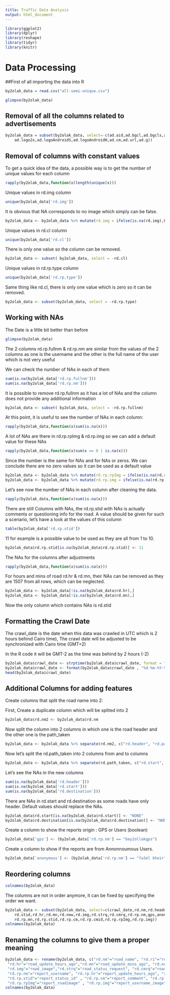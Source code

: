 ```yaml
---
title: Traffic Data Analysis
output: html_document
---
```


```r
library(ggplot2)
library(dplyr)
library(reshape)
library(tidyr)
library(knitr)
```

# Data Processing

##First of all importing the data into R

```r
by2olak_data = read.csv("all-semi-unique.csv")
```

```r
glimpse(by2olak_data)
```
## Removal of all the columns related to advertisements

```r
by2olak_data = subset(by2olak_data, select=-c(ad.aid,ad.bgcl,ad.bgcls,ad.fncl,ad.fncls,ad.lid,ad.logo,
	ad.logo2x,ad.logoAndroidS,ad.logoAndroidH,ad.cm,ad.url,ad.g))
```

## Removal of columns with constant values
To get a quick idea of the data, a possible way is to get the number of unique values for each column
```r
rapply(by2olak_data,function(x)length(unique(x)))
```

Unique values in rd.img column 
```r
unique(by2olak_data['rd.img'])
```
It is obvious that NA corresponds to no image which simply can be false.

```r
by2olak_data <- by2olak_data %>% mutate(rd.img = ifelse(is.na(rd.img),FALSE,rd.img))
```

Unique values in rd.cl column 
```r
unique(by2olak_data['rd.cl'])
```
There is only one value so the column can be removed.
```r
by2olak_data <- subset( by2olak_data, select = -rd.cl)
```

Unique values in rd.rp.type column
```r
unique(by2olak_data['rd.rp.type'])
```
Same thing like rd.cl, there is only one value which is zero so it can be removed.
```r
by2olak_data <- subset(by2olak_data, select = -rd.rp.type)
```

## Working with NAs

The Date is a little bit better than before
```r
glimpse(by2olak_data)
```
The 2 columns rd.rp.fullnm & rd.rp.nm are similar from the values of the 2 columns as one is the username
 and the other is the full name of the user which is not very useful		

We can check the number of NAs in each of them
```r
sum(is.na(by2olak_data['rd.rp.fullnm']))
sum(is.na(by2olak_data['rd.rp.nm']))
```
It is possible to remove rd.rp.fullnm as it has a lot of NAs and the column does not provide any additional information
```r
by2olak_data <- subset( by2olak_data, select = -rd.rp.fullnm)
```
At this point, it is useful to see the number of NAs in each column:
```r
rapply(by2olak_data,function(x)sum(is.na(x)))
```
A lot of NAs are there in rd.rp.rpImg & rd.rp.img so we can add a default value for these NAs
```r
rapply(by2olak_data,function(x)sum(x == 0 | is.na(x)))
```
Since the number is the same for NAs and for NAs or zeros. We can conclude there are no zero values
 so it can be used as a default value
```r
by2olak_data <- by2olak_data %>% mutate(rd.rp.rpImg = ifelse(is.na(rd.rp.rpImg),0,rd.rp.rpImg))
by2olak_data <- by2olak_data %>% mutate(rd.rp.img = ifelse(is.na(rd.rp.img),0,rd.rp.img))
```

Let's see now the number of NAs in each column after cleaning the data.
```r
rapply(by2olak_data,function(x)sum(is.na(x)))
```
There are still Columns with NAs, the rd.rp.stid with NAs is actually comments or questioning info for the road.
A value should be given for such a scenario, let's have a look at the values of this column
```r
table(by2olak_data['rd.rp.stid'])
```
11 for example is a possible value to be used as they are all from 1 to 10.
```r
by2olak_data$rd.rp.stid[is.na(by2olak_data$rd.rp.stid)] <- 11
```

The NAs for the columns after adjustments
```r
rapply(by2olak_data,function(x)sum(is.na(x)))
```

For hours and mins of road rd.hr & rd.mn, their NAs can be removed as they are 1507 from all rows, which can be neglected.
```r
by2olak_data <- by2olak_data[!is.na(by2olak_data$rd.hr),]
by2olak_data <- by2olak_data[!is.na(by2olak_data$rd.mn),]
```
Now the only column which contains NAs is rd.stid


## Formatting the Crawl Date
The  crawl_date is the date when this data was crawled in UTC which is 2 hours behind Cairo time), 
The crawl date will be adjusted to be synchronized with Cairo time (GMT+2)

In the R code it will be GMT-2 as the time was behind by 2 hours (-2)
```r
by2olak_data$crawl_date <- strptime(by2olak_data$crawl_date, format = "%a %b %d %X UTC %Y", tz = "UTC") %>% as.POSIXct()
by2olak_data$crawl_date <- format(by2olak_data$crawl_date , "%d-%m-%Y-%H-%M-%S", tz="Etc/GMT-2")
head(by2olak_data$crawl_date)
```

## Additional Columns for adding features

Create columns that split the road name into 2: 

First, Create a duplicate column which will be splited into 2 
```r
by2olak_data$rd.nm2 <- by2olak_data$rd.nm
```
Now split the column into 2 columns in which one is the road header and the other one is the path_taken
```r
by2olak_data <- by2olak_data %>% separate(rd.nm2, c("rd.header", "rd.path_taken"), ";")  
```

Now let's split the rd.path_taken into 2 columns from and to columns
```r
by2olak_data <- by2olak_data %>% separate(rd.path_taken, c("rd.start", "rd.destination"), " To ")  
```

Let's see the NAs in the new columns
```r
sum(is.na(by2olak_data['rd.header']))
sum(is.na(by2olak_data['rd.start']))
sum(is.na(by2olak_data['rd.destination']))
```
There are NAs in rd.start and rd.destination as some roads have only header. Default values should replace the NAs.
```r
by2olak_data$rd.start[is.na(by2olak_data$rd.start)] <- "NONE"
by2olak_data$rd.destination[is.na(by2olak_data$rd.destination)] <- "NONE"
```


Create a column to show the reports origin : GPS or Users (boolean)
```r
by2olak_data['gps'] <- (by2olak_data['rd.rp.nm'] == "bey2ollakgps")
```

Create a column to show if the reports are from Annonnoumous Users.
```r
by2olak_data['anonymous'] <- (by2olak_data['rd.rp.nm'] == "fa3el kheir")
```

## Reordering columns
```r
colnames(by2olak_data)
```

The columns are not in order anymore, it can be fixed by specifying the order we want.
```r
by2olak_data <- subset(by2olak_data, select=c(crawl_date,rd.nm,rd.header,rd.start,rd.destination,rd.ri,
	rd.stid,rd.hr,rd.mn,rd.new,rd.img,rd.strq,rd.cmrq,rd.rp.nm,gps,anonymous,rd.rp.hr,
	rd.rp.mn,rd.rp.stid,rd.rp.cm,rd.rp.cmid,rd.rp.rpImg,rd.rp.img))
colnames(by2olak_data)
```

## Renaming the columns to give them a proper meaning
```r
by2olak_data <- rename(by2olak_data, c("rd.nm"="road_name", "rd.ri"="road_route_id","rd.stid"="road_status_id",
 "rd.hr"="road_update_hours_ago","rd.mn"="road_update_mins_ago", "rd.new"="road_new","rd.nm"="road_name",
 "rd.img"="road_image","rd.strq"="road_status_request", "rd.cmrq"="road_comment_request",
 "rd.rp.nm"="report_username", "rd.rp.hr"="report_update_hours_ago", "rd.rp.mn"="report_update_mins_ago",
 "rd.rp.stid"="report_status_id" , "rd.rp.cm"="report_comment", "rd.rp.cmid"="report_comment_id" ,
 "rd.rp.rpImg"="report_roadimage" , "rd.rp.img"="report_username_image"))
colnames(by2olak_data)
```
